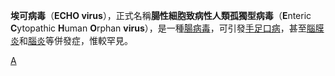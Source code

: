 {{unreferenced|time=2010-06-08T18:18:18+00:00}}
{{Speciesbox
| virus_group        = iv
| species            = Enterovirus humano B
| subdivision_ranks  = 副型
| subdivision        = '''埃可病毒'''
}}
{{medical}}
'''埃可病毒'''（'''ECHO virus'''），正式名稱'''腸性細胞致病性人類孤獨型病毒'''（'''E'''nteric '''C'''ytopathic '''H'''uman '''O'''rphan '''virus'''），是一種[[腸病毒|腸病毒]]，可引發[[手足口病|手足口病]]，甚至[[腦膜炎|腦膜炎]]和[[腦炎|腦炎]]等併發症，惟較罕見。

{{medical-stub}}
{{Taxonbar}}
[[Category:病毒|A]]